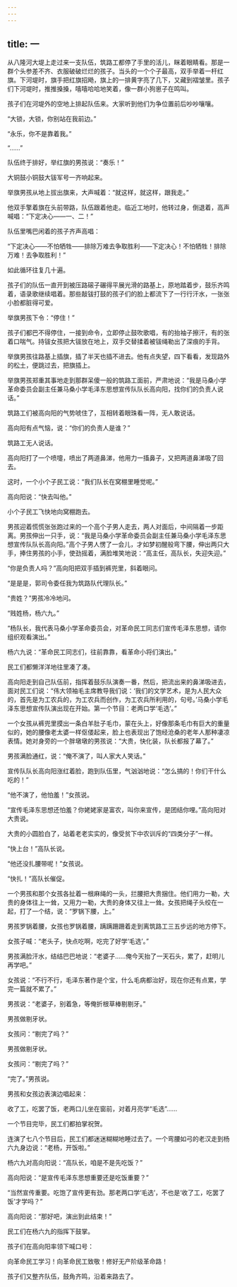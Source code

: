 ```yaml
---
---
---
```

title: 一
---




从八隆河大堤上走过来一支队伍，筑路工都停了手里的活儿，眯着眼睛看。那是一群个头参差不齐、衣服破破烂烂的孩子。当头的一个个子最高，双手举着一杆红旗。下河堤时，旗手把红旗招飏，旗上的一排黄字亮了几下，又藏到褶皱里。孩子们下河堤时，推推搡搡，嘻嘻哈哈地笑着，像一群小狗崽子在鸣叫。

孩子们在河堤外的空地上排起队伍来。大家听到他们为争位置前后吵吵嚷嚷。

“大锁，大锁，你别站在我前边。”

“永乐，你不是靠着我。”

“……”

队伍终于排好，举红旗的男孩说：“奏乐！”

大铜鼓小铜鼓大钹军号一齐响起来。

举旗男孩从地上拔出旗来，大声喊着：“就这样，就这样，跟我走。”

他双手擎着旗在头前带路，队伍跟着他走。临近工地时，他转过身，倒退着，高声喊唱：“下定决心——一、二！”

队伍里嘴巴闲着的孩子齐声高唱：

“下定决心——不怕牺牲——排除万难去争取胜利——下定决心！不怕牺牲！排除万难！去争取胜利！”

如此循环往复几十遍。

孩子们的队伍一直开到被压路磙子碾得平展光滑的路基上，原地踏着步，鼓乐齐鸣着，语录歌继续唱着。那些敲钹打鼓的孩子们的脸上都流下了一行行汗水，一张张小脸都脏得可爱。

举旗男孩下令：“停住！”

孩子们都巴不得停住，一接到命令，立即停止鼓吹歌唱，有的抬袖子擦汗，有的张着口喘气。持钹女孩把大钹放在地上，双手交替揉着被钹绳勒出了深痕的手背。

举旗男孩往路基上插旗，插了半天也插不进去。他有点失望，四下看看，发现路外的松土，便跳过去，把旗插上。

举旗男孩郑重其事地走到那群呆傻一般的筑路工面前，严肃地说：“我是马桑小学革命委员会副主任兼马桑小学毛泽东思想宣传队队长高向阳，找你们的负责人说话。”

筑路工们被高向阳的气势唬住了，互相转着眼珠看一阵，无人敢说话。

高向阳有点气恼，说：“你们的负责人是谁？”

筑路工无人说话。

高向阳打了一个喷嚏，喷出了两道鼻涕，他用力一搐鼻子，又把两道鼻涕吸了回去。

这时，一个小个子民工说：“我们队长在窝棚里睡觉呢。”

高向阳说：“快去叫他。”

小个子民工飞快地向窝棚跑去。

男孩迎着慌慌张张跑过来的一个高个子男人走去，两人对面后，中间隔着一步距离。男孩伸出一只手，说：“我是马桑小学革命委员会副主任兼马桑小学毛泽东思想宣传队队长高向阳。”高个子男人愣了一会儿，才如梦初醒般弯下腰，伸出两只大手，捧住男孩的小手，使劲摇着，满脸堆笑地说：“高主任，高队长，失迎失迎。”

“你是负责人吗？”高向阳把双手插到裤兜里，斜着眼问。

“是是是，郭司令委任我为筑路队代理队长。”

“贵姓？”男孩冷冷地问。

“贱姓杨，杨六九。”

“杨队长，我代表马桑小学革命委员会，对革命民工同志们宣传毛泽东思想，请你组织观看演出。”

杨六九说：“革命民工同志们，往前靠靠，看革命小将们演出。”

民工们都懒洋洋地往里凑了凑。

高向阳走到自己队伍前，指挥着鼓乐队演奏一番，然后，把流出来的鼻涕吸进去，面对民工们说：“伟大领袖毛主席教导我们说：‘我们的文学艺术，是为人民大众的，首先是为工农兵的，为工农兵而创作，为工农兵所利用的，句号。’马桑小学毛泽东思想宣传队演出现在开始。第一个节目：老两口学‘毛选’。”

一个女孩从裤兜里摸出一条白羊肚子毛巾，蒙在头上，好像那条毛巾有巨大的重量似的，她的腰像老太婆一样伛偻起来，脸上也表现出了饱经沧桑的老年人那种凄凉表情。她对身旁的一个胖墩墩的男孩说：“大贵，快化装，队长都报了幕了。”

男孩满脸通红，说：“俺不演了，叫人家大人笑话。”

宣传队队长高向阳涨红着脸，跑到队伍里，气汹汹地说：“怎么搞的！你们干什么吃的！”

“他不演了，他怕羞！”女孩说。

“宣传毛泽东思想还怕羞？你姥姥家是富农，叫你来宣传，是团结你哩。”高向阳对大贵说。

大贵的小圆脸白了，站着老老实实的，像受贫下中农训斥的“四类分子”一样。

“快上台！”高队长说。

“他还没扎腰带呢！”女孩说。

“快扎！”高队长催促。

一个男孩和那个女孩各扯着一根麻绳的一头，拦腰把大贵捆住。他们用力一勒，大贵的身体往上一耸，又用力一勒，大贵的身体又往上一耸。女孩把绳子头绞在一起，打了一个结，说：“罗锅下腰，上。”

男孩罗锅着腰，女孩也罗锅着腰，蹒蹒跚跚着走到离筑路工三五步远的地方停下。

女孩子喊：“老头子，快点吃啊，吃完了好学‘毛选’。”

男孩满脸汗水，结结巴巴地说：“老婆子……俺今天抬了一天石头，累了，赶明儿再学吧。”

女孩说：“不行不行，毛泽东著作是个宝，什么毛病都治好，现在你还有点累，学完一篇就不累了。”

男孩说：“老婆子，别着急，等俺折根草棒剔剔牙。”

男孩做剔牙状。

女孩问：“剔完了吗？”

男孩做剔牙状。

女孩问：“剔完了吗？”

“完了。”男孩说。

男孩和女孩边表演边唱起来：

收了工，吃罢了饭，老两口儿坐在窗前，对着月亮学“毛选”……

一个节目完毕，民工们都拍掌祝贺。

连演了七八个节目后，民工们都迷迷糊糊地睡过去了。一个弯腰如弓的老汉走到杨六九身边说：“老杨，开饭啦。”

杨六九对高向阳说：“高队长，咱是不是先吃饭？”

高向阳说：“是宣传毛泽东思想重要还是吃饭重要？”

“当然宣传重要。吃饱了宣传更有劲。那老两口学‘毛选’，不也是‘收了工，吃罢了饭’才学吗？”

高向阳说：“那好吧，演出到此结束！”

民工们在杨六九的指挥下鼓掌。

孩子们在高向阳率领下喊口号：

向革命民工学习！向革命民工致敬！修好无产阶级革命路！

孩子们又整齐队伍，鼓角齐鸣，沿着来路去了。